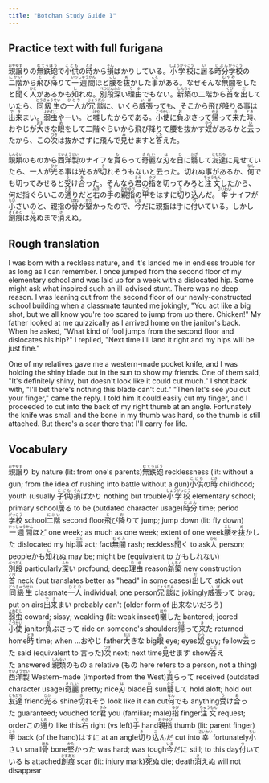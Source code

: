 ```yaml
---
title: "Botchan Study Guide 1"
---
```


## Practice text with full furigana

<p>
<ruby><rb>親譲</rb><rt>おやゆず</rt></ruby>りの<ruby><rb>無鉄砲</rb><rt>むてっぽう</rt></ruby>で<ruby><rb>小供</rb><rt>こども</rt></ruby>の<ruby><rb>時</rb><rt>とき</rt></ruby>から<ruby><rb>損</rb><rt>そん</rt></ruby>ばかりしている。<ruby><rb>小学校</rb><rt>しょうがっこう</rt></ruby>に<ruby><rb>居</rb><rt>い</rt></ruby>る<ruby><rb>時分</rb><rt>じぶん</rt></ruby><ruby><rb>学校</rb><rt>がっこう</rt></ruby>の<ruby><rb>二階</rb><rt>にかい</rt></ruby>から<ruby><rb>飛</rb><rt>と</rt></ruby>び<ruby><rb>降</rb><rt>お</rt></ruby>りて<ruby><rb>一週間</rb><rt>いっしゅうかん</rt></ruby>ほど<ruby><rb>腰</rb><rt>こし</rt></ruby>を<ruby><rb>抜</rb><rt>ぬ</rt></ruby>かした<ruby><rb>事</rb><rt>こと</rt></ruby>がある。なぜそんな<ruby><rb>無闇</rb><rt>むやみ</rt></ruby>をしたと<ruby><rb>聞</rb><rt>き</rt></ruby>く<ruby><rb>人</rb><rt>ひと</rt></ruby>があるかも<ruby><rb>知</rb><rt>し</rt></ruby>れぬ。<ruby><rb>別段</rb><rt>べつだん</rt></ruby><ruby><rb>深</rb><rt>ふか</rt></ruby>い<ruby><rb>理由</rb><rt>りゆ</rt></ruby>でもない。<ruby><rb>新築</rb><rt>しんちく</rt></ruby>の二階から<ruby><rb>首</rb><rt>くび</rt></ruby>を<ruby><rb>出</rb><rt>だ</rt></ruby>していたら、<ruby><rb>同級生</rb><rt>どうきゅうせい</rt></ruby>の<ruby><rb>一人</rb><rt>ひとり</rt></ruby>が<ruby><rb>冗談</rb><rt>じょうだん</rt></ruby>に、いくら<ruby><rb>威張</rb><rt>いば</rt></ruby>っても、そこから飛び降りる事は<ruby><rb>出来</rb><rt>でき</rt></ruby>まい。<ruby><rb>弱虫</rb><rt>よわむし</rt></ruby>やーい。と<ruby><rb>囃</rb><rt>はや</rt></ruby>したからである。<ruby><rb>小使</rb><rt>こづかい</rt></ruby>に<ruby><rb>負</rb><rt>お</rt></ruby>ぶさって<ruby><rb>帰</rb><rt>かえ</rt></ruby>って<ruby><rb>来</rb><rt>き</rt></ruby>た<ruby><rb>時</rb><rt>とき</rt></ruby>、おやじが<ruby><rb>大</rb><rt>おお</rt></ruby>きな<ruby><rb>眼</rb><rt>め</rt></ruby>をして二階ぐらいから飛び降りて腰を抜かす<ruby><rb>奴</rb><rt>やつ</rt></ruby>があるかと<ruby><rb>云</rb><rt>い</rt></ruby>ったから、この<ruby><rb>次</rb><rt>つぎ</rt></ruby>は抜かさずに飛んで<ruby><rb>見</rb><rt>み</rt></ruby>せますと<ruby><rb>答</rb><rt>こた</rt></ruby>えた。
</p>

<p>
<ruby><rb>親類</rb><rt>しんるい</rt></ruby>のものから<ruby><rb>西洋製</rb><rt>せいようせい</rt></ruby>のナイフを<ruby><rb>貰</rb><rt>も</rt></ruby>らって<ruby><rb>奇麗</rb><rt>きれい</rt></ruby>な<ruby><rb>刃</rb><rt>は</rt></ruby>を<ruby><rb>日</rb><rt>ひ</rt></ruby>に<ruby><rb>翳</rb><rt>かざ</rt></ruby>して<ruby><rb>友達</rb><rt>ともだち</rt></ruby>に見せていたら、一人が<ruby><rb>光</rb><rt>ひか</rt></ruby>る事は光るが<ruby><rb>切</rb><rt>き</rt></ruby>れそうもないと云った。切れぬ事があるか、<ruby><rb>何</rb><rt>なん</rt></ruby>でも切ってみせると<ruby><rb>受</rb><rt>う</rt></ruby>け<ruby><rb>合</rb><rt>あ</rt></ruby>った。そんなら<ruby><rb>君</rb><rt>きみ</rt></ruby>の<ruby><rb>指</rb><rt>ゆび</rt></ruby>を切ってみろと<ruby><rb>注文</rb><rt>ちゅうもん</rt></ruby>したから、何だ指ぐらいこの<ruby><rb>通</rb><rt>とお</rt></ruby>りだと<ruby><rb>右</rb><rt>みぎ</rt></ruby>の<ruby><rb>手</rb><rt>て</rt></ruby>の<ruby><rb>親指</rb><rt>おやゆび</rt></ruby>の<ruby><rb>甲</rb><rt>こう</rt></ruby>をはすに<ruby><rb>切</rb><rt>き</rt></ruby>り<ruby><rb>込</rb><rt>こ</rt></ruby>んだ。<ruby><rb>幸</rb><rt>さいわい</rt></ruby>ナイフが<ruby><rb>小</rb><rt>ちい</rt></ruby>さいのと、親指の<ruby><rb>骨</rb><rt>ほね</rt></ruby>が<ruby><rb>堅</rb><rt>かた</rt></ruby>かったので、<ruby><rb>今</rb><rt>いま</rt></ruby>だに親指は手に<ruby><rb>付</rb><rt>つ</rt></ruby>いている。しかし<ruby><rb>創痕</rb><rt>きずあと</rt></ruby>は<ruby><rb>死</rb><rt>し</rt></ruby>ぬまで<ruby><rb>消</rb><rt>き</rt></ruby>えぬ。
</p>

## Rough translation

I was born with a reckless nature, and it's landed me in endless trouble for as long as I can remember. I once jumped from the second floor of my elementary school and was laid up for a week with a dislocated hip. Some might ask what inspired such an ill-advised stunt. There was no deep reason. I was leaning out from the second floor of our newly-constructed school building when a classmate taunted me jokingly, "You act like a big shot, but we all know you're too scared to jump from up there. Chicken!" My father looked at me quizzically as I arrived home on the janitor's back. When he asked, "What kind of fool jumps from the second floor and dislocates his hip?" I replied, "Next time I'll land it right and my hips will be just fine."

One of my relatives gave me a western-made pocket knife, and I was holding the shiny blade out in the sun to show my friends.  One of them said, "It's definitely shiny, but doesn't look like it could cut much." I shot back with, "I'll bet there's nothing this blade can't cut." "Then let's see you cut your finger," came the reply.  I told him it could easily cut my finger, and I proceeded to cut into the back of my right thumb at an angle. Fortunately the knife was small and the bone in my thumb was hard, so the thumb is still attached. But there's a scar there that I'll carry for life.

## Vocabulary

<p>
<span class="vocabstudy"><ruby><rb>親譲</rb><rt>おやゆず</rt></ruby>り&nbsp;by nature (lit: from one's parents)</span><span class="vocabstudy"><ruby><rb>無鉄砲</rb><rt>むてっぽう</rt></ruby>&nbsp;recklessness (lit: without a gun; from the idea of rushing into battle without a gun)</span><span class="vocabstudy"><ruby><rb>小供</rb><rt>こども</rt></ruby>の<ruby><rb>時</rb><rt>とき</rt></ruby>&nbsp;childhood; youth (usually <ruby><rb>子供</rb><rt>こども</rt></ruby>)</span><span class="vocabstudy"><ruby><rb>損</rb><rt>そん</rt></ruby>ばかり&nbsp;nothing but trouble</span><span class="vocabstudy"><ruby><rb>小学校</rb><rt>しょうがっこう</rt></ruby>&nbsp;elementary school; primary school</span><span class="vocabstudy"><ruby><rb>居</rb><rt>い</rt></ruby>る&nbsp;to be (outdated character usage)</span><span class="vocabstudy"><ruby><rb>時分</rb><rt>じぶん</rt></ruby>&nbsp;time; period</span><span class="vocabstudy"><ruby><rb>学校</rb><rt>がっこう</rt></ruby>&nbsp;school</span><span class="vocabstudy"><ruby><rb>二階</rb><rt>にかい</rt></ruby>&nbsp;second floor</span><span class="vocabstudy"><ruby><rb>飛</rb><rt>と</rt></ruby>び<ruby><rb>降</rb><rt>お</rt></ruby>りて&nbsp;jump; jump down (lit: fly down)</span><span class="vocabstudy"><ruby><rb>一週間</rb><rt>いっしゅうかん</rt></ruby>ほど&nbsp;one week; as much as one week; extent of one week</span><span class="vocabstudy"><ruby><rb>腰</rb><rt>こし</rt></ruby>を<ruby><rb>抜</rb><rt>ぬ</rt></ruby>かした&nbsp;dislocated my hip</span><span class="vocabstudy"><ruby><rb>事</rb><rt>こと</rt></ruby>&nbsp;act; fact</span><span class="vocabstudy"><ruby><rb>無闇</rb><rt>むやみ</rt></ruby>&nbsp;rash; reckless</span><span class="vocabstudy"><ruby><rb>聞</rb><rt>き</rt></ruby>く&nbsp;to ask</span><span class="vocabstudy"><ruby><rb>人</rb><rt>ひと</rt></ruby>&nbsp;person; people</span><span class="vocabstudy">かも<ruby><rb>知</rb><rt>し</rt></ruby>れぬ&nbsp;may be; might be (equivalent to かもしれない)</span><span class="vocabstudy"><ruby><rb>別段</rb><rt>べつだん</rt></ruby>&nbsp;particularly</span><span class="vocabstudy"><ruby><rb>深</rb><rt>ふか</rt></ruby>い&nbsp;profound; deep</span><span class="vocabstudy"><ruby><rb>理由</rb><rt>りゆ</rt></ruby>&nbsp;reason</span><span class="vocabstudy"><ruby><rb>新築</rb><rt>しんちく</rt></ruby>&nbsp;new construction</span><span class="vocabstudy"><ruby><rb>首</rb><rt>くび</rt></ruby>&nbsp;neck (but translates better as "head" in some cases)</span><span class="vocabstudy"><ruby><rb>出</rb><rt>だ</rt></ruby>して&nbsp;stick out</span><span class="vocabstudy"><ruby><rb>同級生</rb><rt>どうきゅうせい</rt></ruby>&nbsp;classmate</span><span class="vocabstudy"><ruby><rb>一人</rb><rt>ひとり</rt></ruby>&nbsp;individual; one person</span><span class="vocabstudy"><ruby><rb>冗談</rb><rt>じょうだん</rt></ruby>に&nbsp;jokingly</span><span class="vocabstudy"><ruby><rb>威張</rb><rt>いば</rt></ruby>って&nbsp;brag; put on airs</span><span class="vocabstudy"><ruby><rb>出来</rb><rt>でき</rt></ruby>まい&nbsp;probably can't (older form of 出来ないだろう)</span><span class="vocabstudy"><ruby><rb>弱虫</rb><rt>よわむし</rt></ruby>&nbsp;coward; sissy; weakling (lit: weak insect)</span><span class="vocabstudy"><ruby><rb>囃</rb><rt>はや</rt></ruby>した&nbsp;bantered; jeered</span><span class="vocabstudy"><ruby><rb>小使</rb><rt>こづかい</rt></ruby>&nbsp;janitor</span><span class="vocabstudy"><ruby><rb>負</rb><rt>お</rt></ruby>ぶさって&nbsp;ride on someone's shoulders</span><span class="vocabstudy"><ruby><rb>帰</rb><rt>かえ</rt></ruby>って<ruby><rb>来</rb><rt>き</rt></ruby>た&nbsp;returned home</span><span class="vocabstudy"><ruby><rb>時</rb><rt>とき</rt></ruby>&nbsp;time; when ...</span><span class="vocabstudy">おやじ&nbsp;father</span><span class="vocabstudy"><ruby><rb>大</rb><rt>おお</rt></ruby>きな&nbsp;big</span><span class="vocabstudy"><ruby><rb>眼</rb><rt>め</rt></ruby>&nbsp;eye; eyes</span><span class="vocabstudy"><ruby><rb>奴</rb><rt>やつ</rt></ruby>&nbsp;guy; fellow</span><span class="vocabstudy"><ruby><rb>云</rb><rt>い</rt></ruby>った&nbsp;said (equivalent to 言った)</span><span class="vocabstudy"><ruby><rb>次</rb><rt>つぎ</rt></ruby>&nbsp;next; next time</span><span class="vocabstudy"><ruby><rb>見</rb><rt>み</rt></ruby>せます&nbsp;show</span><span class="vocabstudy"><ruby><rb>答</rb><rt>こた</rt></ruby>えた&nbsp;answered</span>
<span class="vocabstudy"><ruby><rb>親類</rb><rt>しんるい</rt></ruby>のもの&nbsp;a relative (もの here refers to a person, not a thing)</span><span class="vocabstudy"><ruby><rb>西洋製</rb><rt>せいようせい</rt></ruby>&nbsp;Western-made (imported from the West)</span><span class="vocabstudy"><ruby><rb>貰</rb><rt>も</rt></ruby>らって&nbsp;received (outdated character usage)</span><span class="vocabstudy"><ruby><rb>奇麗</rb><rt>きれい</rt></ruby>&nbsp;pretty; nice</span><span class="vocabstudy"><ruby><rb>刃</rb><rt>は</rt></ruby>&nbsp;blade</span><span class="vocabstudy"><ruby><rb>日</rb><rt>ひ</rt></ruby>&nbsp;sun</span><span class="vocabstudy"><ruby><rb>翳</rb><rt>かざ</rt></ruby>して&nbsp;hold aloft; hold out</span><span class="vocabstudy"><ruby><rb>友達</rb><rt>ともだち</rt></ruby>&nbsp;friend</span><span class="vocabstudy"><ruby><rb>光</rb><rt>ひか</rt></ruby>る&nbsp;shine</span><span class="vocabstudy"><ruby><rb>切</rb><rt>き</rt></ruby>れそう&nbsp;look like it can cut</span><span class="vocabstudy"><ruby><rb>何</rb><rt>なん</rt></ruby>でも&nbsp;anything</span><span class="vocabstudy"><ruby><rb>受</rb><rt>う</rt></ruby>け<ruby><rb>合</rb><rt>あ</rt></ruby>った&nbsp;guaranteed; vouched for</span><span class="vocabstudy"><ruby><rb>君</rb><rt>きみ</rt></ruby>&nbsp;you (familiar; male)</span><span class="vocabstudy"><ruby><rb>指</rb><rt>ゆび</rt></ruby>&nbsp;finger</span><span class="vocabstudy"><ruby><rb>注文</rb><rt>ちゅうもん</rt></ruby>&nbsp;request; order</span><span class="vocabstudy">この<ruby><rb>通</rb><rt>とお</rt></ruby>り&nbsp;like this</span><span class="vocabstudy"><ruby><rb>右</rb><rt>みぎ</rt></ruby>&nbsp;right (vs left)</span><span class="vocabstudy"><ruby><rb>手</rb><rt>て</rt></ruby>&nbsp;hand</span><span class="vocabstudy"><ruby><rb>親指</rb><rt>おやゆび</rt></ruby>&nbsp;thumb (lit: parent finger)</span><span class="vocabstudy"><ruby><rb>甲</rb><rt>こう</rt></ruby>&nbsp;back (of the hand)</span><span class="vocabstudy">はすに&nbsp;at an angle</span><span class="vocabstudy"><ruby><rb>切</rb><rt>き</rt></ruby>り<ruby><rb>込</rb><rt>こ</rt></ruby>んだ&nbsp;cut into</span><span class="vocabstudy"><ruby><rb>幸</rb><rt>さいわい</rt></ruby>&nbsp;fortunately</span><span class="vocabstudy"><ruby><rb>小</rb><rt>ちい</rt></ruby>さい&nbsp;small</span><span class="vocabstudy"><ruby><rb>骨</rb><rt>ほね</rt></ruby>&nbsp;bone</span><span class="vocabstudy"><ruby><rb>堅</rb><rt>かた</rt></ruby>かった&nbsp;was hard; was tough</span><span class="vocabstudy"><ruby><rb>今</rb><rt>いま</rt></ruby>だに&nbsp;still; to this day</span><span class="vocabstudy"><ruby><rb>付</rb><rt>つ</rt></ruby>いている&nbsp;is attached</span><span class="vocabstudy"><ruby><rb>創痕</rb><rt>きずあと</rt></ruby>&nbsp;scar (lit: injury mark)</span><span class="vocabstudy"><ruby><rb>死</rb><rt>し</rt></ruby>ぬ&nbsp;die; death</span><span class="vocabstudy"><ruby><rb>消</rb><rt>き</rt></ruby>えぬ&nbsp;will not disappear</span>
</p>
